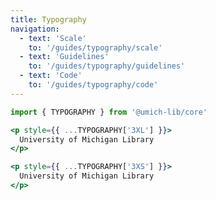 ```yaml
---
title: Typography
navigation:
  - text: 'Scale'
    to: '/guides/typography/scale'
  - text: 'Guidelines'
    to: '/guides/typography/guidelines'
  - text: 'Code'
    to: '/guides/typography/code'
---
```



```js
import { TYPOGRAPHY } from '@umich-lib/core'
```

```jsx live
<p style={{ ...TYPOGRAPHY['3XL'] }}>
  University of Michigan Library
</p>
```

```jsx live
<p style={{ ...TYPOGRAPHY['3XS'] }}>
  University of Michigan Library
</p>
```